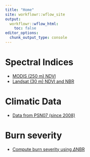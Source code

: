 ```yaml
---
title: "Home"
site: workflowr::wflow_site
output:
  workflowr::wflow_html:
    toc: false
editor_options:
  chunk_output_type: console
---
```


# Spectral Indices

- [MODIS (250 m) NDVI](modis_ndvi.html)
- [Landsat (30 m) NDVI and NBR](landsat_ltr.html)

# Climatic Data 
- [Data from PSN07 (since 2008)](climate_data.html)

# Burn severity 
- [Compute burn severity using $\Delta \text{NBR}$](dnbr.html)
